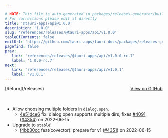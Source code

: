 ```yaml
---

# NOTE: This file is auto-generated in packages/releases-generator/build.ts
# For corrections please edit it directly
title: '@tauri-apps/api@1.0.0'
description: '1.0.0'
slug: 'references/releases/@tauri-apps/api/v1.0.0'
tableOfContents: false
editUrl: 'https://github.com/tauri-apps/tauri-docs/packages/releases-generator/build.ts'
pagefind: false
prev:
   link: 'references/releases/@tauri-apps/api/v1.0.0-rc.7'
   label: '1.0.0-rc.7'
next:
   link: 'references/releases/@tauri-apps/api/v1.0.1'
   label: 'v1.0.1'
---
```


<div style="margin-bottom:3rem; display: flex; justify-content: space-between; align-items: center"><span>[Return](/releases)</span><span><a href="https://github.com/tauri-apps/tauri/releases/tag/@tauri-apps/api-v1.0.0">View on GitHub</a></span></div>

- Allow choosing multiple folders in `dialog.open`.
  - [4e51dce6](https://www.github.com/tauri-apps/tauri/commit/4e51dce6ca21c7664de779bc78a04be1051371f7) fix: dialog open supports multiple dirs, fixes [#4091](https://www.github.com/tauri-apps/tauri/pull/4091) ([#4354](https://www.github.com/tauri-apps/tauri/pull/4354)) on 2022-06-15
- Upgrade to `stable`!
  - [f4bb30cc](https://www.github.com/tauri-apps/tauri/commit/f4bb30cc73d6ba9b9ef19ef004dc5e8e6bb901d3) feat(covector): prepare for v1 ([#4351](https://www.github.com/tauri-apps/tauri/pull/4351)) on 2022-06-15

